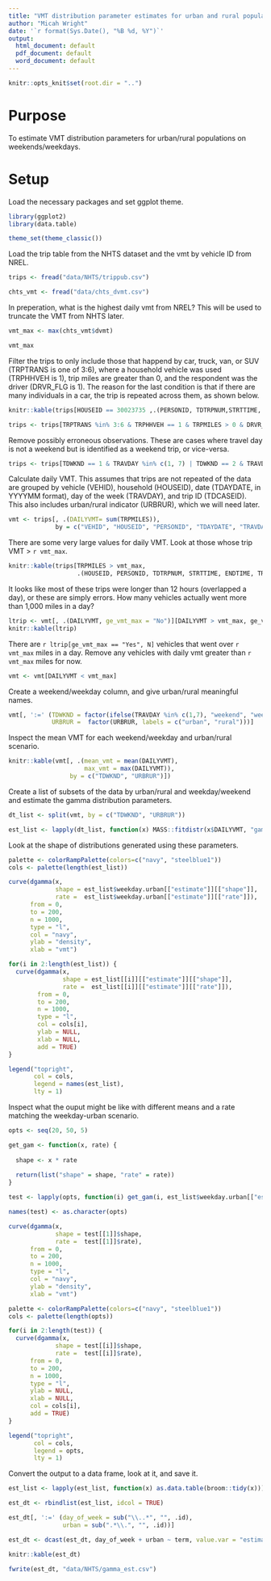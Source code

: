 ```yaml
---
title: "VMT distribution parameter estimates for urban and rural populations with NHTS"
author: "Micah Wright"
date: '`r format(Sys.Date(), "%B %d, %Y")`'
output:
  html_document: default
  pdf_document: default
  word_document: default
---
```


```r
knitr::opts_knit$set(root.dir = "..")
```

# Purpose

To estimate VMT distribution parameters for urban/rural populations on weekends/weekdays.

# Setup

Load the necessary packages and set ggplot theme.

```r
library(ggplot2)
library(data.table)

theme_set(theme_classic())
```

Load the trip table from the NHTS dataset and the vmt by vehicle ID from NREL.

```r
trips <- fread("data/NHTS/trippub.csv")

chts_vmt <- fread("data/chts_dvmt.csv")
```

In preperation, what is the highest daily vmt from NREL? This will be used to truncate the VMT from NHTS later.

```r
vmt_max <- max(chts_vmt$dvmt)

vmt_max
```

Filter the trips to only include those that happend by car, truck, van, or SUV (TRPTRANS is one of 3:6), where a household vehicle was used (TRPHHVEH is 1), trip miles are greater than 0, and the respondent was the driver (DRVR_FLG is 1). The reason for the last condition is that if there are many individuals in a car, the trip is repeated across them, as shown below.

```r
knitr::kable(trips[HOUSEID == 30023735 ,.(PERSONID, TDTRPNUM,STRTTIME, ENDTIME, TRPMILES,TDAYDATE, TRAVDAY, VEHID, DRVR_FLG, DRIVER)])

trips <- trips[TRPTRANS %in% 3:6 & TRPHHVEH == 1 & TRPMILES > 0 & DRVR_FLG == 1]
```

Remove possibly erroneous observations. These are cases where travel day is not a weekend but is identified as a weekend trip, or vice-versa.

```r
trips <- trips[TDWKND == 1 & TRAVDAY %in% c(1, 7) | TDWKND == 2 & TRAVDAY %in% 2:6]
```

Calculate daily VMT. This assumes that trips are not repeated of the data are grouped by vehicle (VEHID), household (HOUSEID), date (TDAYDATE, in YYYYMM format), day of the week (TRAVDAY), and trip ID (TDCASEID). This also includes urban/rural indicator (URBRUR), which we will need later.

```r
vmt <- trips[, .(DAILYVMT= sum(TRPMILES)), 
             by = c("VEHID", "HOUSEID", "PERSONID", "TDAYDATE", "TRAVDAY", "URBRUR")]
```

There are some very large values for daily VMT. Look at those whose trip VMT > `r vmt_max`.

```r
knitr::kable(trips[TRPMILES > vmt_max, 
                   .(HOUSEID, PERSONID, TDTRPNUM, STRTTIME, ENDTIME, TRVLCMIN, TRPMILES, TRPTRANS, TRPMILES)])
```

It looks like most of these trips were longer than 12 hours (overlapped a day), or these are simply errors. How many vehicles actually went more than 1,000 miles in a day?

```r
ltrip <- vmt[, .(DAILYVMT, ge_vmt_max = "No")][DAILYVMT > vmt_max, ge_vmt_max := "Yes"][, .N, by = ge_vmt_max]
knitr::kable(ltrip)
```

There are `r ltrip[ge_vmt_max == "Yes", N]` vehicles that went over `r vmt_max` miles in a day. Remove any vehicles with daily vmt greater than `r vmt_max` miles for now.

```r
vmt <- vmt[DAILYVMT < vmt_max]
```

Create a weekend/weekday column, and give urban/rural meaningful names.

```r
vmt[, ':=' (TDWKND = factor(ifelse(TRAVDAY %in% c(1,7), "weekend", "weekday")),
            URBRUR =  factor(URBRUR, labels = c("urban", "rural")))]
```

Inspect the mean VMT for each weekend/weekday and urban/rural scenario.

```r
knitr::kable(vmt[, .(mean_vmt = mean(DAILYVMT),
                     max_vmt = max(DAILYVMT)),
                 by = c("TDWKND", "URBRUR")])
```

Create a list of subsets of the data by urban/rural and weekday/weekend and estimate the gamma distribution parameters.

```r
dt_list <- split(vmt, by = c("TDWKND", "URBRUR")) 

est_list <- lapply(dt_list, function(x) MASS::fitdistr(x$DAILYVMT, "gamma", lower = c(0,0)))  
```

Look at the shape of distributions generated using these parameters.

```r
palette <- colorRampPalette(colors=c("navy", "steelblue1"))
cols <- palette(length(est_list))

curve(dgamma(x,
             shape = est_list$weekday.urban[["estimate"]][["shape"]], 
             rate =  est_list$weekday.urban[["estimate"]][["rate"]]), 
      from = 0, 
      to = 200,
      n = 1000, 
      type = "l",
      col = "navy",
      ylab = "density",
      xlab = "vmt")

for(i in 2:length(est_list)) {
  curve(dgamma(x,
               shape = est_list[[i]][["estimate"]][["shape"]], 
               rate =  est_list[[i]][["estimate"]][["rate"]]), 
        from = 0, 
        to = 200,
        n = 1000, 
        type = "l",
        col = cols[i],
        ylab = NULL,
        xlab = NULL,
        add = TRUE)
}

legend("topright",
       col = cols,
       legend = names(est_list),
       lty = 1)
```

Inspect what the ouput might be like with different means and a rate matching the weekday-urban scenario.

```r
opts <- seq(20, 50, 5)

get_gam <- function(x, rate) {
  
  shape <- x * rate 
  
  return(list("shape" = shape, "rate" = rate))
}

test <- lapply(opts, function(i) get_gam(i, est_list$weekday.urban[["estimate"]][["rate"]]))

names(test) <- as.character(opts)

curve(dgamma(x,
             shape = test[[1]]$shape, 
             rate =  test[[1]]$rate), 
      from = 0, 
      to = 200,
      n = 1000, 
      type = "l",
      col = "navy",
      ylab = "density",
      xlab = "vmt")

palette <- colorRampPalette(colors=c("navy", "steelblue1"))
cols <- palette(length(opts))

for(i in 2:length(test)) {
  curve(dgamma(x,
             shape = test[[i]]$shape, 
             rate =  test[[i]]$rate), 
      from = 0, 
      to = 200,
      n = 1000, 
      type = "l",
      ylab = NULL,
      xlab = NULL,
      col = cols[i],
      add = TRUE)
}

legend("topright",
       col = cols,
       legend = opts,
       lty = 1)
```

Convert the output to a data frame, look at it, and save it.

```r
est_list <- lapply(est_list, function(x) as.data.table(broom::tidy(x)))

est_dt <- rbindlist(est_list, idcol = TRUE)

est_dt[, ':=' (day_of_week = sub("\\..*", "", .id),
               urban = sub(".*\\.", "", .id))]

est_dt <- dcast(est_dt, day_of_week + urban ~ term, value.var = "estimate")

knitr::kable(est_dt)

fwrite(est_dt, "data/NHTS/gamma_est.csv")
```
